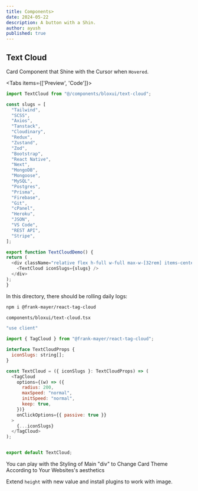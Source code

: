 ```yaml
---
title: Components>
date: 2024-05-22
description: A button with a Shin.
author: ayush
published: true
---
```




## Text Cloud
Card Component that Shine with the Cursor when  `Hovered`.

<Tabs items={['Preview', 'Code']}>
  <Tab value="Preview">
  <TextCloud />
  </Tab>
  <Tab value="Code">
  ```typescript
  import TextCloud from "@/components/bloxui/text-cloud";

const slugs = [
    "Tailwind",
    "SCSS",
    "Axios",
    "Tanstack",
    "Cloudinary",
    "Redux",
    "Zustand",
    "Zod",
    "Bootstrap",
    "React Native",
    "Next",
    "MongoDB",
    "Mongoose",
    "MySQL",
    "Postgres",
    "Prisma",
    "Firebase",
    "Git",
    "cPanel",
    "Heroku",
    "JSON",
    "VS Code",
    "REST API",
    "Stripe",
];

export function TextCloudDemo() {
  return (
    <div className="relative flex h-full w-full max-w-[32rem] items-center justify-center overflow-hidden rounded-lg border bg-background px-20 pb-20 pt-8 ">
      <TextCloud iconSlugs={slugs} />
    </div>
  );
}
  ```
  </Tab>
</Tabs>

In this directory, there should be rolling daily logs:

```bash copy title="terminal"
npm i @frank-mayer/react-tag-cloud
```

```sh copy
components/bloxui/text-cloud.tsx
```

```js filename="tailwind.config.js" copy
"use client"

import { TagCloud } from "@frank-mayer/react-tag-cloud";

interface TextCloudProps {
  iconSlugs: string[];
}

const TextCloud = ({ iconSlugs }: TextCloudProps) => (
  <TagCloud
    options={(w) => ({
      radius: 200,
      maxSpeed: "normal",
      initSpeed: "normal",
      keep: true,
    })}
    onClickOptions={{ passive: true }}
  >
    {...iconSlugs}
  </TagCloud>
);


export default TextCloud;
```
<Callout type="info">
You can play with the Styling of Main "div" to Change Card Theme According to Your Websites's aesthetics
</Callout>

Extend `height` with new value and install plugins to work with image.